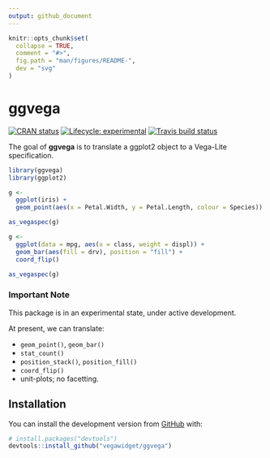 ```yaml
---
output: github_document
---
```


<!-- README.md is generated from README.Rmd. Please edit that file -->

```r
knitr::opts_chunk$set(
  collapse = TRUE,
  comment = "#>",
  fig.path = "man/figures/README-",
  dev = "svg"
)
```

# ggvega

<!-- badges: start -->
[![CRAN status](https://www.r-pkg.org/badges/version/ggvega)](https://cran.r-project.org/package=ggvega)
[![Lifecycle: experimental](https://img.shields.io/badge/lifecycle-experimental-orange.svg)](https://www.tidyverse.org/lifecycle/#experimental)
[![Travis build status](https://travis-ci.org/vegawidget/ggvega.svg?branch=master)](https://travis-ci.org/vegawidget/ggvega)
<!-- badges: end -->

The goal of **ggvega** is to translate a ggplot2 object to a Vega-Lite specification.

```r
library(ggvega)
library(ggplot2)

g <- 
  ggplot(iris) + 
  geom_point(aes(x = Petal.Width, y = Petal.Length, colour = Species))

as_vegaspec(g)
```

```r
g <- 
  ggplot(data = mpg, aes(x = class, weight = displ)) +
  geom_bar(aes(fill = drv), position = "fill") +
  coord_flip()

as_vegaspec(g)
```

### Important Note

This package is in an experimental state, under active development. 

At present, we can translate:

- `geom_point()`, `geom_bar()`
- `stat_count()`
- `position_stack()`, `position_fill()`
- `coord_flip()`
- unit-plots; no facetting.

## Installation

You can install the development version from [GitHub](https://github.com/) with:

``` r
# install.packages("devtools")
devtools::install_github("vegawidget/ggvega")
```

